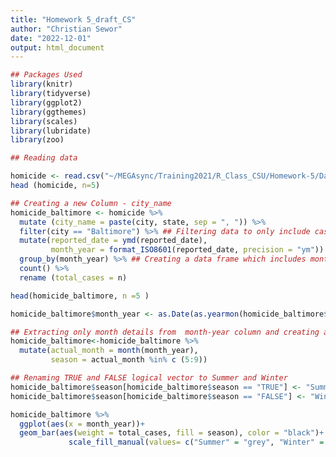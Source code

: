 ```yaml
---
title: "Homework 5_draft_CS"
author: "Christian Sewor"
date: "2022-12-01"
output: html_document
---
```


```r
## Packages Used
library(knitr)
library(tidyverse)
library(ggplot2)
library(ggthemes)
library(scales)
library(lubridate)
library(zoo)
```


```r
## Reading data

homicide <- read.csv("~/MEGAsync/Training2021/R_Class_CSU/Homework-5/Data/homicide-data.csv")
head (homicide, n=5)
```

```r

## Creating a new Column - city_name
homicide_baltimore <- homicide %>% 
  mutate (city_name = paste(city, state, sep = ", ")) %>% 
  filter(city == "Baltimore") %>% ## Filtering data to only include cases in Baltimore
  mutate(reported_date = ymd(reported_date),
         month_year = format_ISO8601(reported_date, precision = "ym")) %>% ##Reassigning column as date class and extracting month and year details into a new column
  group_by(month_year) %>% ## Creating a data frame which includes month and year details and case counts 
  count() %>% 
  rename (total_cases = n) 

head(homicide_baltimore, n =5 )

homicide_baltimore$month_year <- as.Date(as.yearmon(homicide_baltimore$month_year), frac = 1) ## Reassigning newly created month year column as a date class

## Extracting only month details from  month-year column and creating a new variable for season
homicide_baltimore<-homicide_baltimore %>% 
  mutate(actual_month = month(month_year),
         season = actual_month %in% c (5:9)) 

## Renaming TRUE and FALSE logical vector to Summer and Winter
homicide_baltimore$season[homicide_baltimore$season == "TRUE"] <- "Summer"
homicide_baltimore$season[homicide_baltimore$season == "FALSE"] <- "Winter"
```



```r

homicide_baltimore %>% 
  ggplot(aes(x = month_year))+
  geom_bar(aes(weight = total_cases, fill = season), color = "black")+
             scale_fill_manual(values= c("Summer" = "grey", "Winter" = "cadetblue3"))+
  

```